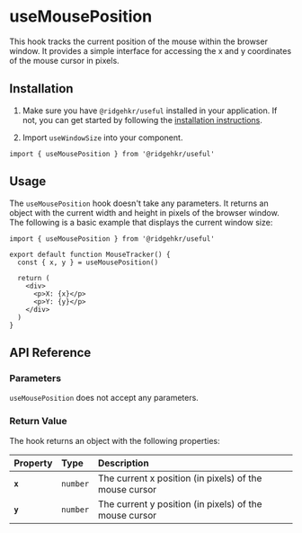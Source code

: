 
# useMousePosition

This hook tracks the current position of the mouse within the browser window. It provides a simple interface for accessing the x and y coordinates of the mouse cursor in pixels.

## Installation

1. Make sure you have `@ridgehkr/useful` installed in your application. If not, you can get started by following the [installation instructions](/#getting-started).

2. Import `useWindowSize` into your component.

```tsx
import { useMousePosition } from '@ridgehkr/useful'
```

## Usage

The `useMousePosition` hook doesn't take any parameters. It returns an object with the current width and height in pixels of the browser window. The following is a basic example that displays the current window size:

```tsx /useMousePosition/ filename="MouseTracker.tsx"
import { useMousePosition } from '@ridgehkr/useful'

export default function MouseTracker() {
  const { x, y } = useMousePosition()

  return (
    <div>
      <p>X: {x}</p>
      <p>Y: {y}</p>
    </div>
  )
}
```

## API Reference

### Parameters

`useMousePosition` does not accept any parameters.

### Return Value

The hook returns an object with the following properties:

| Property | Type     | Description                                            |
| :------- | :------- | :----------------------------------------------------- |
| **`x`**  | `number` | The current x position (in pixels) of the mouse cursor |
| **`y`**  | `number` | The current y position (in pixels) of the mouse cursor |
